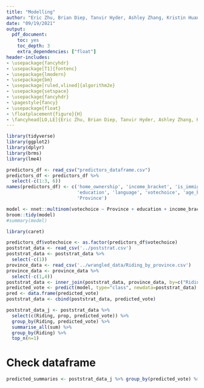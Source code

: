 ```yaml
---
title: "Modelling"
author: "Eric Zhu, Brian Diep, Tanvir Hyder, Ashley Zhang, Kristin Huang"
date: "09/19/2021"
output:
  pdf_document: 
    toc: yes
    toc_depth: 3
    extra_dependencies: ["float"]
header-includes:
- \usepackage{fancyhdr}
- \usepackage[T1]{fontenc}
- \usepackage{lmodern}
- \usepackage{bm}
- \usepackage[ruled,vlined]{algorithm2e}
- \usepackage{setspace}
- \usepackage{fancyhdr}
- \pagestyle{fancy}
- \usepackage{float}
- \floatplacement{figure}{H}
- \fancyhead[LO,LE]{Eric Zhu, Brian Diep, Tanvir Hyder, Ashley Zhang, Kristin Huang}
---
```


```r
library(tidyverse)
library(ggplot2)
library(dplyr)
library(brms)
library(lme4)

predictors_df <- read_csv("predictors_dataframe.csv")
predictors_df <- predictors_df %>%
  select(-c(1:3, 6))
names(predictors_df) <- c('home_ownership', 'income_bracket', 'is_immigrant',
                          'education', 'language', 'votechoice', 'age_bracket',
                          'Province')

```

```r
model <- nnet::multinom(votechoice ~ Province + education + income_bracket + home_ownership + language + is_immigrant + age_bracket, data = predictors_df, maxit=500)
broom::tidy(model)
#summary(model)
```

```r
library(caret)

predictors_df$votechoice <- as.factor(predictors_df$votechoice)
poststrat_data <- read_csv('../poststrat.csv')
poststrat_data <- poststrat_data %>%
  select(-c(1))
province_data <- read_csv('../wrangled_data/Riding_by_province.csv')
province_data <- province_data %>%
  select(-c(1,4))
poststrat_data <- inner_join(poststrat_data, province_data, by=c("Riding"))
predicted_vote <- predict(model, type="class", newdata=poststrat_data)
pred <- data.frame(predicted_vote)
poststrat_data <- cbind(poststrat_data, predicted_vote)
```


```r

poststrat_data_j <- poststrat_data %>%
  select(c(Riding, prop, predicted_vote)) %>% 
  group_by(Riding, predicted_vote) %>%
  summarise_all(sum) %>% 
  group_by(Riding) %>% 
  top_n(n=1)

```
# Check dataframe 
```r
predicted_summaries <- poststrat_data_j %>% group_by(predicted_vote) %>% dplyr::summarise(n =n())

```

